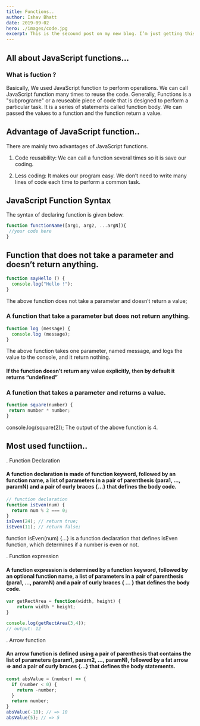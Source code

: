 ```yaml
---
title: Functions..
author: Ishav Bhatt
date: 2019-09-02
hero: ./images/code.jpg
excerpt: This is the secound post on my new blog. I’m just getting this new blog going, so stay tuned for more.
---
```



## All about JavaScript functions...

### What is fuction ?

Basically, We used JavaScript function to perform operations. We can call JavaScript function many times to reuse the code. Generally, Functions is a "subprograme" or a reuseable piece of code that is designed to perform a particular task. 
It is a series of statements called function body. We can passed the values to a function and the function return a value. 

## Advantage of JavaScript function..

There are mainly two advantages of JavaScript functions.

1. Code reusability: We can call a function several times so it is save our coding.

2. Less coding: It makes our program easy. We don’t need to write many lines of code each time to perform a common task.


## JavaScript Function Syntax

The syntax of declaring function is given below.

```javascript
function functionName([arg1, arg2, ...argN]){  
 //your code here  
} 
```	

## Function that does not take a parameter and doesn’t return anything.

```javascript
function sayHello () {
  console.log("Hello !");
} 
```	
The above function does not take a parameter and doesn’t return a value;


### A function that take a parameter but does not return anything.
```javascript
function log (message) {
  console.log (message);
}
```
The above function takes one parameter, named message, and logs the value to the console, and it return nothing.

#### If the function doesn’t return any value explicitly, then by default it returns “undefined”

### A function that takes a parameter and returns a value.

```javascript
function square(number) {
 return number * number;
}

```
console.log(square(2));
The output of the above function is 4.

## Most used functiion..

. Function Declaration

#### A function declaration is made of function keyword, followed by an function name, a list of parameters in a pair of parenthesis (para1, ..., paramN) and a pair of curly braces {...} that defines the body code.

```javascript
// function declaration
function isEven(num) {
  return num % 2 === 0;
}
isEven(24); // return true;
isEven(11); // return false;

```
function isEven(num) {...} is a function declaration that defines isEven function, which determines if a number is even or not.

. Function expression

#### A function expression is determined by a function keyword, followed by an optional function name, a list of parameters in a pair of parenthesis (para1, ..., paramN) and a pair of curly braces { ... } that defines the body code.

```javascript
var getRectArea = function(width, height) {
    return width * height;
}

console.log(getRectArea(3,4));
// output: 12

```
. Arrow function

#### An arrow function is defined using a pair of parenthesis that contains the list of parameters (param1, param2, ..., paramN), followed by a fat arrow => and a pair of curly braces {...} that defines the body statements.

```javascript
const absValue = (number) => {
  if (number < 0) {
    return -number;
  }
  return number;
}
absValue(-10); // => 10
absValue(5); // => 5

```